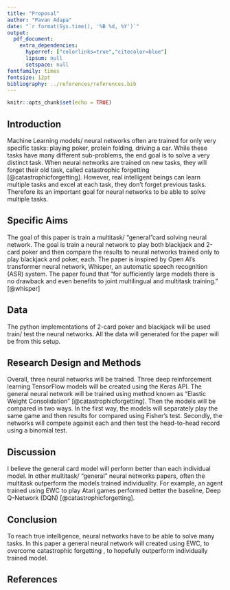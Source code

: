```yaml
---
title: "Proposal"
author: "Pavan Adapa"
date: "`r format(Sys.time(), '%B %d, %Y')`"
output: 
  pdf_document:
    extra_dependencies:
      hyperref: ["colorlinks=true","citecolor=blue"]
      lipsum: null
      setspace: null
fontfamily: times
fontsize: 12pt
bibliography: ../references/references.bib
---
```


```r
knitr::opts_chunk$set(echo = TRUE)
```

## Introduction

Machine Learning models/ neural networks often are trained for only very specific tasks: playing poker, protein folding, driving a car. While these tasks have many different sub-problems, the end goal is to solve a very distinct task. When neural networks are trained on new tasks, they will forget their old task, called catastrophic forgetting [@catastrophicforgetting]. However, real intelligent beings can learn multiple tasks and excel at each task, they don't forget previous tasks. Therefore its an important goal for neural networks to be able to solve multiple tasks.

## Specific Aims

The goal of this paper is train a multitask/ "general"card solving neural network. The goal is train a neural network to play both blackjack and 2-card poker and then compare the results to neural networks trained only to play blackjack and poker, each. The paper is inspired by Open AI's transformer neural network, Whisper, an automatic speech recognition (ASR) system. The paper found that "for sufficiently large models there is no drawback and even benefits to joint multilingual and multitask training." [@whisper]

## Data

The python implementations of 2-card poker and blackjack will be used train/ test the neural networks. All the data will generated for the paper will be from this setup.

## Research Design and Methods

Overall, three neural networks will be trained. Three deep reinforcement learning TensorFlow models will be created using the Keras API. The general neural network will be trained using method known as "Elastic Weight Consolidation" [@catastrophicforgetting]. Then the models will be compared in two ways. In the first way, the models will separately play the same game and then results for compared using
Fisher's test. Secondly, the networks will compete against each and then test the head-to-head record using a binomial test.

## Discussion

I believe the general card model will perform better than each individual model. In other multitask/ "general" neural networks papers, often the multitask outperform the models trained individuality. For example, an agent trained using EWC to play Atari games performed better the baseline, Deep Q-Network (DQN) [@catastrophicforgetting].

## Conclusion

To reach true intelligence, neural networks have to be able to solve many tasks. In this paper a general neural network will created using EWC, to overcome catastrophic forgetting , to hopefully outperform individually trained model.

## References

